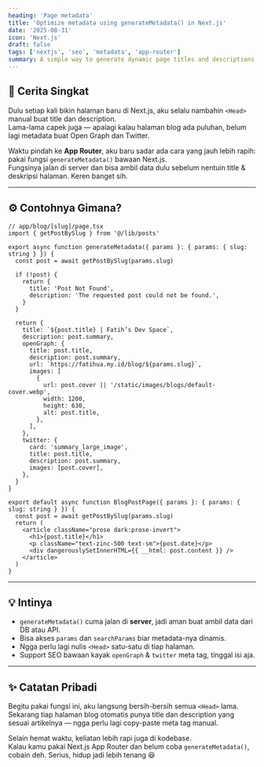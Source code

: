 ```yaml
---
heading: 'Page metadata'
title: 'Optimize metadata using generateMetadata() in Next.js'
date: '2025-08-31'
icon: 'Next.js'
draft: false
tags: ['nextjs', 'seo', 'metadata', 'app-router']
summary: A simple way to generate dynamic page titles and descriptions in the App Router era.
---
```


## 🧩 Cerita Singkat

Dulu setiap kali bikin halaman baru di Next.js, aku selalu nambahin `<Head>` manual buat title dan description.  
Lama-lama capek juga — apalagi kalau halaman blog ada puluhan, belum lagi metadata buat Open Graph dan Twitter.  

Waktu pindah ke **App Router**, aku baru sadar ada cara yang jauh lebih rapih: pakai fungsi `generateMetadata()` bawaan Next.js.  
Fungsinya jalan di server dan bisa ambil data dulu sebelum nentuin title & deskripsi halaman. Keren banget sih.

---

## ⚙️ Contohnya Gimana?

```tsx
// app/blog/[slug]/page.tsx
import { getPostBySlug } from '@/lib/posts'

export async function generateMetadata({ params }: { params: { slug: string } }) {
  const post = await getPostBySlug(params.slug)

  if (!post) {
    return {
      title: 'Post Not Found',
      description: 'The requested post could not be found.',
    }
  }

  return {
    title: `${post.title} | Fatih’s Dev Space`,
    description: post.summary,
    openGraph: {
      title: post.title,
      description: post.summary,
      url: `https://fatihua.my.id/blog/${params.slug}`,
      images: [
        {
          url: post.cover || '/static/images/blogs/default-cover.webp',
          width: 1200,
          height: 630,
          alt: post.title,
        },
      ],
    },
    twitter: {
      card: 'summary_large_image',
      title: post.title,
      description: post.summary,
      images: [post.cover],
    },
  }
}

export default async function BlogPostPage({ params }: { params: { slug: string } }) {
  const post = await getPostBySlug(params.slug)
  return (
    <article className="prose dark:prose-invert">
      <h1>{post.title}</h1>
      <p className="text-zinc-500 text-sm">{post.date}</p>
      <div dangerouslySetInnerHTML={{ __html: post.content }} />
    </article>
  )
}
```

---

## 💡 Intinya

- `generateMetadata()` cuma jalan di **server**, jadi aman buat ambil data dari DB atau API.  
- Bisa akses `params` dan `searchParams` biar metadata-nya dinamis.  
- Ngga perlu lagi nulis `<Head>` satu-satu di tiap halaman.  
- Support SEO bawaan kayak `openGraph` & `twitter` meta tag, tinggal isi aja.

---

## ✨ Catatan Pribadi

Begitu pakai fungsi ini, aku langsung bersih-bersih semua `<Head>` lama.  
Sekarang tiap halaman blog otomatis punya title dan description yang sesuai artikelnya — ngga perlu lagi copy-paste meta tag manual.

Selain hemat waktu, keliatan lebih rapi juga di kodebase.  
Kalau kamu pakai Next.js App Router dan belum coba `generateMetadata()`, cobain deh. Serius, hidup jadi lebih tenang 😆
